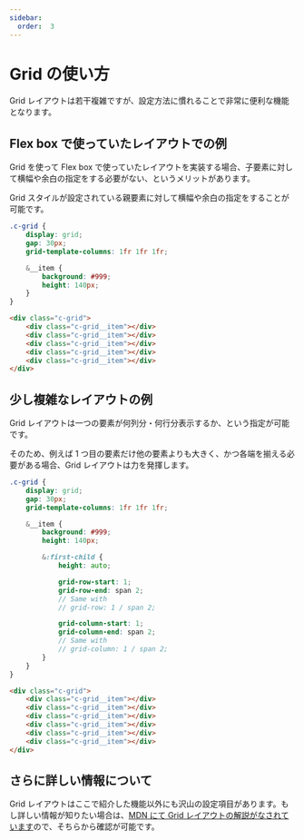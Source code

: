 ```yaml
---
sidebar:
  order:  3
---
```



# Grid の使い方

Grid レイアウトは若干複雑ですが、設定方法に慣れることで非常に便利な機能となります。

## Flex box で使っていたレイアウトでの例

Grid を使って Flex box で使っていたレイアウトを実装する場合、子要素に対して横幅や余白の指定をする必要がない、というメリットがあります。

Grid スタイルが設定されている親要素に対して横幅や余白の指定をすることが可能です。

<div className={styles.grid}>
    <div className={styles.grid__item}></div>
    <div className={styles.grid__item}></div>
    <div className={styles.grid__item}></div>
    <div className={styles.grid__item}></div>
    <div className={styles.grid__item}></div>
</div>

<Tabs>
<TabItem value="scss" label="SCSS">

```scss
.c-grid {
    display: grid;
    gap: 30px;
    grid-template-columns: 1fr 1fr 1fr;

    &__item {
        background: #999;
        height: 140px;
    }
}
```

</TabItem>
<TabItem value="html" label="HTML">

```html
<div class="c-grid">
    <div class="c-grid__item"></div>
    <div class="c-grid__item"></div>
    <div class="c-grid__item"></div>
    <div class="c-grid__item"></div>
    <div class="c-grid__item"></div>
</div>
```

</TabItem>
</Tabs>

## 少し複雑なレイアウトの例

Grid レイアウトは一つの要素が何列分・何行分表示するか、という指定が可能です。

そのため、例えば 1 つ目の要素だけ他の要素よりも大きく、かつ各端を揃える必要がある場合、Grid レイアウトは力を発揮します。

<div className={`${styles.grid} ${styles['has-first']}`}>
    <div className={styles.grid__item}></div>
    <div className={styles.grid__item}></div>
    <div className={styles.grid__item}></div>
    <div className={styles.grid__item}></div>
    <div className={styles.grid__item}></div>
    <div className={styles.grid__item}></div>
</div>

<Tabs>
<TabItem value="scss" label="SCSS">

```scss
.c-grid {
    display: grid;
    gap: 30px;
    grid-template-columns: 1fr 1fr 1fr;

    &__item {
        background: #999;
        height: 140px;

        &:first-child {
            height: auto;

            grid-row-start: 1;
            grid-row-end: span 2;
            // Same with
            // grid-row: 1 / span 2;

            grid-column-start: 1;
            grid-column-end: span 2;
            // Same with
            // grid-column: 1 / span 2;
        }
    }
}
```

</TabItem>
<TabItem value="html" label="HTML">

```html
<div class="c-grid">
    <div class="c-grid__item"></div>
    <div class="c-grid__item"></div>
    <div class="c-grid__item"></div>
    <div class="c-grid__item"></div>
    <div class="c-grid__item"></div>
    <div class="c-grid__item"></div>
</div>
```

</TabItem>
</Tabs>

## さらに詳しい情報について

Grid レイアウトはここで紹介した機能以外にも沢山の設定項目があります。もし詳しい情報が知りたい場合は、[MDN にて Grid レイアウトの解説がなされています](https://developer.mozilla.org/ja/docs/Web/CSS/CSS_Grid_Layout/Basic_Concepts_of_Grid_Layout)ので、そちらから確認が可能です。
